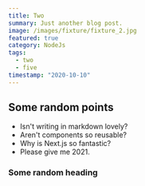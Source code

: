 ```yaml
---
title: Two
summary: Just another blog post.
image: /images/fixture/fixture_2.jpg
featured: true
category: NodeJs
tags: 
  - two
  - five
timestamp: "2020-10-10"
---
```


## Some random points

- Isn't writing in markdown lovely?
- Aren't components so reusable?
- Why is Next.js so fantastic?
- Please give me 2021.

### Some random heading

